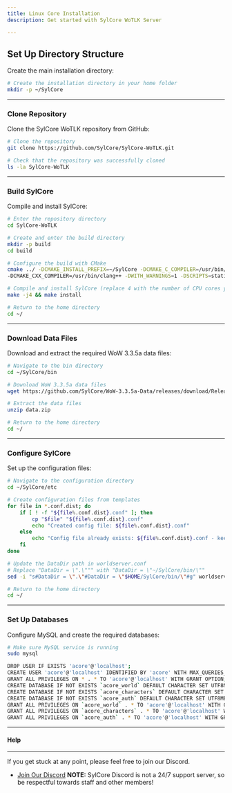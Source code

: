 ```yaml
---
title: Linux Core Installation
description: Get started with SylCore WoTLK Server

---
```


## Set Up Directory Structure
Create the main installation directory:
```bash
# Create the installation directory in your home folder
mkdir -p ~/SylCore
```
---

### Clone Repository
Clone the SylCore WoTLK repository from GitHub:
```bash
# Clone the repository
git clone https://github.com/SylCore/SylCore-WoTLK.git

# Check that the repository was successfully cloned
ls -la SylCore-WoTLK
```
---

### Build SylCore
Compile and install SylCore:
```bash
# Enter the repository directory
cd SylCore-WoTLK

# Create and enter the build directory
mkdir -p build
cd build

# Configure the build with CMake
cmake ../ -DCMAKE_INSTALL_PREFIX=~/SylCore -DCMAKE_C_COMPILER=/usr/bin/clang \
-DCMAKE_CXX_COMPILER=/usr/bin/clang++ -DWITH_WARNINGS=1 -DSCRIPTS=static -DMODULES=static

# Compile and install SylCore (replace 4 with the number of CPU cores you want to use)
make -j4 && make install

# Return to the home directory
cd ~/
```
---


### Download Data Files
Download and extract the required WoW 3.3.5a data files:
```bash
# Navigate to the bin directory
cd ~/SylCore/bin

# Download WoW 3.3.5a data files
wget https://github.com/SylCore/WoW-3.3.5a-Data/releases/download/Release/data.zip

# Extract the data files
unzip data.zip

# Return to the home directory
cd ~/
```
---

### Configure SylCore
Set up the configuration files:
```bash
# Navigate to the configuration directory
cd ~/SylCore/etc

# Create configuration files from templates
for file in *.conf.dist; do 
    if [ ! -f "${file%.conf.dist}.conf" ]; then
        cp "$file" "${file%.conf.dist}.conf"
        echo "Created config file: ${file%.conf.dist}.conf"
    else
        echo "Config file already exists: ${file%.conf.dist}.conf - keeping existing configuration"
    fi
done

# Update the DataDir path in worldserver.conf
# Replace "DataDir = \".\""" with "DataDir = \"~/SylCore/bin/\""
sed -i "s#DataDir = \".\"#DataDir = \"$HOME/SylCore/bin/\"#g" worldserver.conf

# Return to the home directory
cd ~/
```
---

### Set Up Databases
Configure MySQL and create the required databases:
```bash
# Make sure MySQL service is running
sudo mysql

DROP USER IF EXISTS 'acore'@'localhost';
CREATE USER 'acore'@'localhost' IDENTIFIED BY 'acore' WITH MAX_QUERIES_PER_HOUR 0 MAX_CONNECTIONS_PER_HOUR 0 MAX_UPDATES_PER_HOUR 0;
GRANT ALL PRIVILEGES ON * . * TO 'acore'@'localhost' WITH GRANT OPTION;
CREATE DATABASE IF NOT EXISTS `acore_world` DEFAULT CHARACTER SET UTF8MB4 COLLATE utf8mb4_unicode_ci;
CREATE DATABASE IF NOT EXISTS `acore_characters` DEFAULT CHARACTER SET UTF8MB4 COLLATE utf8mb4_unicode_ci;
CREATE DATABASE IF NOT EXISTS `acore_auth` DEFAULT CHARACTER SET UTF8MB4 COLLATE utf8mb4_unicode_ci;
GRANT ALL PRIVILEGES ON `acore_world` . * TO 'acore'@'localhost' WITH GRANT OPTION;
GRANT ALL PRIVILEGES ON `acore_characters` . * TO 'acore'@'localhost' WITH GRANT OPTION;
GRANT ALL PRIVILEGES ON `acore_auth` . * TO 'acore'@'localhost' WITH GRANT OPTION;

```
---

#### Help
---
If you get stuck at any point, please feel free to join our Discord.

   - [Join Our Discord](https://discord.gg/BQBD5MqspY) **NOTE:** SylCore Discord is not a 24/7 support server, so be respectful towards staff and other members!